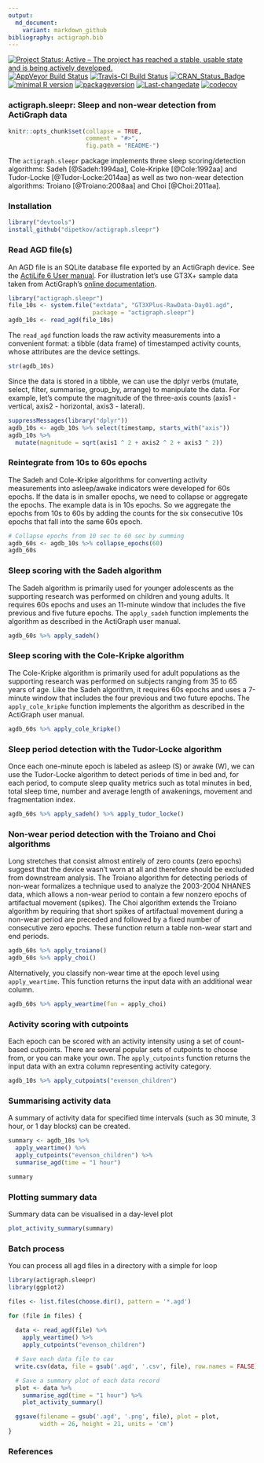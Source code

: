 ```yaml
---
output:
  md_document:
    variant: markdown_github
bibliography: actigraph.bib
---
```

[![Project Status: Active – The project has reached a stable, usable state and is being actively developed.](http://www.repostatus.org/badges/latest/active.svg)](http://www.repostatus.org/#active)
[![AppVeyor Build Status](https://ci.appveyor.com/api/projects/status/github/TheTS/actigraph.sleepr?branch=master&svg=true)](https://ci.appveyor.com/project/TheTS/actigraph-sleepr)
[![Travis-CI Build Status](https://travis-ci.org/TheTS/actigraph.sleepr.svg?branch=master)](https://travis-ci.org/TheTS/actigraph.sleepr)
[![CRAN_Status_Badge](http://www.r-pkg.org/badges/version/actigraph.sleepr)](https://cran.r-project.org/package=actigraph.sleepr)
[![minimal R version](https://img.shields.io/badge/R%3E%3D-3.2.4-6666ff.svg)](https://cran.r-project.org/)
[![packageversion](https://img.shields.io/badge/Package%20version-0.1.0-orange.svg?style=flat-square)](commits/master)
[![Last-changedate](https://img.shields.io/badge/last%20change-`r gsub('-', '--', Sys.Date())`-yellowgreen.svg)](/commits/master)
[![codecov](https://codecov.io/gh/TheTS/actigraph.sleepr/branch/master/graph/badge.svg)](https://codecov.io/gh/TheTS/actigraph.sleepr)

<!-- README.md is generated from README.Rmd. Please edit that file -->

### actigraph.sleepr: Sleep and non-wear detection from ActiGraph data

```r
knitr::opts_chunk$set(collapse = TRUE, 
                      comment = "#>",
                      fig.path = "README-")
```

The `actigraph.sleepr` package implements three sleep scoring/detection algorithms: Sadeh [@Sadeh:1994aa], Cole-Kripke [@Cole:1992aa] and Tudor-Locke [@Tudor-Locke:2014aa] as well as two non-wear detection algorithms: Troiano [@Troiano:2008aa] and Choi [@Choi:2011aa].

### Installation

```r
library("devtools")
install_github("dipetkov/actigraph.sleepr")
```

### Read AGD file(s)

An AGD file is an SQLite database file exported by an ActiGraph device. See the [ActiLife 6 User manual](http://actigraphcorp.com/support/manuals/actilife-6-manual/). For illustration let's use GT3X+ sample data taken from ActiGraph's [online documentation](https://actigraph.desk.com).

```r
library("actigraph.sleepr")
file_10s <- system.file("extdata", "GT3XPlus-RawData-Day01.agd",
                        package = "actigraph.sleepr")
agdb_10s <- read_agd(file_10s)
```

The `read_agd` function loads the raw activity measurements into a convenient format: a tibble (data frame) of timestamped activity counts, whose attributes are the device settings.

```r
str(agdb_10s)
```

Since the data is stored in a tibble, we can use the dplyr verbs (mutate, select, filter, summarise, group_by, arrange) to manipulate the data. For example, let's compute the magnitude of the three-axis counts (axis1 - vertical, axis2 - horizontal, axis3 - lateral).

```r
suppressMessages(library("dplyr"))
agdb_10s <- agdb_10s %>% select(timestamp, starts_with("axis"))
agdb_10s %>%
  mutate(magnitude = sqrt(axis1 ^ 2 + axis2 ^ 2 + axis3 ^ 2))
```

### Reintegrate from 10s to 60s epochs

The Sadeh and Cole-Kripke algorithms for converting activity measurements into asleep/awake indicators were developed for 60s epochs. If the data is in smaller epochs, we need to collapse or aggregate the epochs. The example data is in 10s epochs. So we aggregate the epochs from 10s to 60s by adding the counts for the six consecutive 10s epochs that fall into the same 60s epoch.

```r
# Collapse epochs from 10 sec to 60 sec by summing
agdb_60s <- agdb_10s %>% collapse_epochs(60)
agdb_60s
```

### Sleep scoring with the Sadeh algorithm

The Sadeh algorithm is primarily used for younger adolescents as the supporting research was performed on children and young adults. It requires 60s epochs and uses an 11-minute window that includes the five previous and five future epochs. The `apply_sadeh` function implements the algorithm as described in the ActiGraph user manual.

```r
agdb_60s %>% apply_sadeh()
```

### Sleep scoring with the Cole-Kripke algorithm

The Cole-Kripke algorithm is primarily used for adult populations as the supporting research was performed on subjects ranging from 35 to 65 years of age. Like the Sadeh algorithm, it requires 60s epochs and uses a 7-minute window that includes the four previous and two future epochs. The `apply_cole_kripke` function implements the algorithm as described in the ActiGraph user manual.

```r
agdb_60s %>% apply_cole_kripke()
```

### Sleep period detection with the Tudor-Locke algorithm

Once each one-minute epoch is labeled as asleep (S) or awake (W), we can use the Tudor-Locke algorithm to detect periods of time in bed and, for each period, to compute sleep quality metrics such as total minutes in bed, total sleep time, number and average length of awakenings, movement and fragmentation index.

```r
agdb_60s %>% apply_sadeh() %>% apply_tudor_locke()
```

### Non-wear period detection with the Troiano and Choi algorithms

Long stretches that consist almost entirely of zero counts (zero epochs) suggest that the device wasn't worn at all and therefore should be excluded from downstream analysis. The Troiano algorithm for detecting periods of non-wear formalizes a technique used to analyze the 2003-2004 NHANES data, which allows a non-wear period to contain a few nonzero epochs of artifactual movement (spikes). The Choi algorithm extends the Troiano algorithm by requiring that short spikes of artifactual movement during a non-wear period are preceded and followed by a fixed number of consecutive zero epochs. These function return a table non-wear start and end periods.

```r
agdb_60s %>% apply_troiano()
agdb_60s %>% apply_choi()
```

Alternatively, you classify non-wear time at the epoch level using `apply_weartime`. This function returns the input data with an additional wear column.

```r
agdb_60s %>% apply_weartime(fun = apply_choi)
```

### Activity scoring with cutpoints

Each epoch can be scored with an activity intensity using a set of count-based cutpoints. There are several popular sets of cutpoints to choose from, or you can make your own. The `apply_cutpoints` function returns the input data with an extra column representing activity category.

```r
agdb_10s %>% apply_cutpoints("evenson_children")
```

### Summarising activity data

A summary of activity data for specified time intervals (such as 30 minute, 3 hour, or 1 day blocks) can be created.   

```r
summary <- agdb_10s %>% 
  apply_weartime() %>% 
  apply_cutpoints("evenson_children") %>% 
  summarise_agd(time = "1 hour")

summary
```

### Plotting summary data

Summary data can be visualised in a day-level plot 

```r
plot_activity_summary(summary)
```

### Batch process

You can process all agd files in a directory with a simple for loop

```r
library(actigraph.sleepr)
library(ggplot2)

files <- list.files(choose.dir(), pattern = '*.agd')

for (file in files) {
  
  data <- read_agd(file) %>%
    apply_weartime() %>%
    apply_cutpoints("evenson_children")

  # Save each data file to cav
  write.csv(data, file = gsub('.agd', '.csv', file), row.names = FALSE)

  # Save a summary plot of each data record
  plot <- data %>%
    summarise_agd(time = "1 hour") %>%
    plot_activity_summary()

  ggsave(filename = gsub('.agd', '.png', file), plot = plot, 
         width = 26, height = 21, units = 'cm')
}
```

### References
